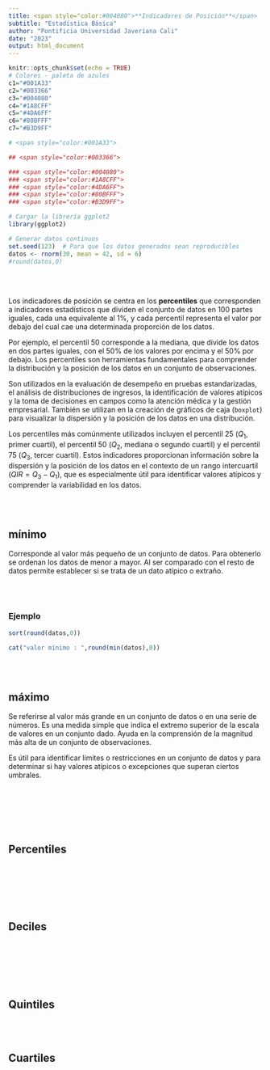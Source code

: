 ```yaml
---
title: <span style="color:#004080">**Indicadores de Posición**</span>
subtitle: "Estadística Básica"
author: "Pontificia Universidad Javeriana Cali"
date: "2023"
output: html_document
---
```


```r
knitr::opts_chunk$set(echo = TRUE)
# Colores - paleta de azules
c1="#001A33"
c2="#003366"
c3="#004080"
c4="#1A8CFF"
c5="#4DA6FF"
c6="#80BFFF"
c7="#B3D9FF"

# <span style="color:#001A33"> 

## <span style="color:#003366">  

### <span style="color:#004080">
### <span style="color:#1A8CFF">
### <span style="color:#4DA6FF">
### <span style="color:#80BFFF">
### <span style="color:#B3D9FF">

# Cargar la librería ggplot2
library(ggplot2)

# Generar datos continuos
set.seed(123)  # Para que los datos generados sean reproducibles
datos <- rnorm(30, mean = 42, sd = 6)
#round(datos,0)
```


<br><br>

Los indicadores de posición se centra en los **percentiles** que corresponden a indicadores estadísticos que dividen el conjunto de datos en 100 partes iguales, cada una equivalente al $1$%, y  cada percentil representa el valor por debajo del cual cae una determinada proporción de los datos. 

Por ejemplo, el percentil $50$ corresponde a la mediana, que divide los datos en dos partes iguales, con el $50$% de los valores por encima y el $50$% por debajo. Los percentiles son herramientas fundamentales para comprender la distribución y la posición de los datos en un conjunto de observaciones.

Son utilizados en la evaluación de desempeño en pruebas estandarizadas, el análisis de distribuciones de ingresos, la identificación de valores atípicos y la toma de decisiones en campos como la atención médica y la gestión empresarial. También se utilizan en la creación de gráficos de caja (`boxplot`) para visualizar la dispersión y la posición de los datos en una distribución.

Los percentiles más comúnmente utilizados incluyen el percentil 25 ($Q_1$, primer cuartil), el percentil 50 ($Q_2$, mediana o segundo cuartil) y el percentil 75 ($Q_3$, tercer cuartil). Estos indicadores proporcionan información sobre la dispersión y la posición de los datos en el contexto de un rango intercuartil ($QIR = Q_3 - Q_1$), que es especialmente útil para identificar valores atípicos y comprender la variabilidad en los datos.

<br/><br/>

## **mínimo**

Corresponde al valor más pequeño de un conjunto de datos. Para obtenerlo se ordenan los datos de menor a mayor. Al ser comparado con el resto de datos permite establecer si se trata de un dato atípico o extraño.

<br/><br/>

### **Ejemplo**

```r
sort(round(datos,0))
```


```r
cat("valor mínimo : ",round(min(datos),0))
```




<br><br>

## **máximo**

Se referirse al valor más grande en un conjunto de datos o en una serie de números. Es una medida simple que indica el extremo superior de la escala de valores en un conjunto dado. Ayuda en la comprensión de la magnitud más alta de un conjunto de observaciones.


Es útil para identificar límites o restricciones en un conjunto de datos y para determinar si hay valores atípicos o excepciones que superan ciertos umbrales. 


<br/><br/>




<br><br>

## **Percentiles**

<br><br>

<br/><br/>


## **Deciles**

<br><br>


<br/><br/>

## **Quintiles**

<br><br>

## **Cuartiles**

<br><br>

<br/>

